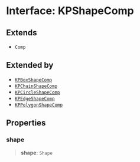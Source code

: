 # Interface: KPShapeComp

## Extends

- `Comp`

## Extended by

- [`KPBoxShapeComp`](/KaPlanck/api/interfaces/KPBoxShapeComp)
- [`KPChainShapeComp`](/KaPlanck/api/interfaces/KPChainShapeComp)
- [`KPCircleShapeComp`](/KaPlanck/api/interfaces/KPCircleShapeComp)
- [`KPEdgeShapeComp`](/KaPlanck/api/interfaces/KPEdgeShapeComp)
- [`KPPolygonShapeComp`](/KaPlanck/api/interfaces/KPPolygonShapeComp)

## Properties

### shape

> **shape**: `Shape`
